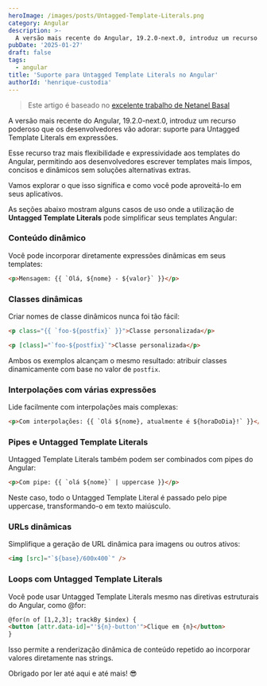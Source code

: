 ```yaml
---
heroImage: /images/posts/Untagged-Template-Literals.png
category: Angular
description: >-
  A versão mais recente do Angular, 19.2.0-next.0, introduz um recurso poderoso que os desenvolvedores vão adorar: suporte para Untagged Template Literals em expressões.
pubDate: '2025-01-27'
draft: false
tags:
  - angular
title: 'Suporte para Untagged Template Literals no Angular'
authorId: 'henrique-custodia'
---
```



> Este artigo é baseado no [excelente trabalho de Netanel Basal](https://medium.com/netanelbasal/enhancing-angular-templates-with-untagged-template-literals-0baa5b4f8371)

A versão mais recente do Angular, 19.2.0-next.0, introduz um recurso poderoso que os desenvolvedores vão adorar: suporte para Untagged Template Literals em expressões.

Esse recurso traz mais flexibilidade e expressividade aos templates do Angular, permitindo aos desenvolvedores escrever templates mais limpos, concisos e dinâmicos sem soluções alternativas extras.

Vamos explorar o que isso significa e como você pode aproveitá-lo em seus aplicativos.

As seções abaixo mostram alguns casos de uso onde a utilização de **Untagged Template Literals** pode simplificar seus templates Angular:

### Conteúdo dinâmico

Você pode incorporar diretamente expressões dinâmicas em seus templates:

```html
<p>Mensagem: {{ `Olá, ${nome} - ${valor}` }}</p>
```

### Classes dinâmicas

Criar nomes de classe dinâmicos nunca foi tão fácil:

```html
<p class="{{ `foo-${postfix}` }}">Classe personalizada</p>
```

```html
<p [class]="`foo-${postfix}`">Classe personalizada</p>
```

Ambos os exemplos alcançam o mesmo resultado: atribuir classes dinamicamente com base no valor de `postfix`.

### Interpolações com várias expressões

Lide facilmente com interpolações mais complexas:

```html
<p>Com interpolações: {{ `Olá ${nome}, atualmente é ${horaDoDia}!` }}</p>
```

<Ads />

### Pipes e Untagged Template Literals

Untagged Template Literals também podem ser combinados com pipes do Angular:

```html
<p>Com pipe: {{ `olá ${nome}` | uppercase }}</p>
```

Neste caso, todo o Untagged Template Literal é passado pelo pipe uppercase, transformando-o em texto maiúsculo.

### URLs dinâmicas

Simplifique a geração de URL dinâmica para imagens ou outros ativos:

```html
<img [src]="`${base}/600x400`" />
```

### Loops com Untagged Template Literals

Você pode usar Untagged Template Literals mesmo nas diretivas estruturais do Angular, como @for:

```html
@for(n of [1,2,3]; trackBy $index) {
<button [attr.data-id]="'${n}-button'">Clique em {n}</button>
}
```

Isso permite a renderização dinâmica de conteúdo repetido ao incorporar valores diretamente nas strings.

Obrigado por ler até aqui e até mais! 😎
